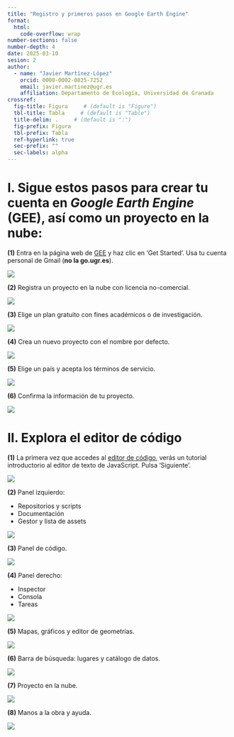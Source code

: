 ```yaml
---
title: "Registro y primeros pasos en Google Earth Engine"
format:
  html:
    code-overflow: wrap
number-sections: false
number-depth: 4
date: 2025-03-10
sesion: 2
author: 
  - name: "Javier Martínez-López"
    orcid: 0000-0002-0825-7252
    email: javier.martinez@ugr.es
    affiliation: Departamento de Ecología, Universidad de Granada
crossref:
  fig-title: Figura     # (default is "Figure")
  tbl-title: Tabla     # (default is "Table")
  title-delim: .     # (default is ":")
  fig-prefix: Figura
  tbl-prefix: Tabla
  ref-hyperlink: true
  sec-prefix: ""
  sec-labels: alpha
---
```


# I. Sigue estos pasos para crear tu cuenta en *Google Earth Engine* (GEE), así como un proyecto en la nube:

**(1)** Entra en la página web de [GEE](https://earthengine.google.com/) y haz clic en 'Get Started'. Usa tu cuenta personal de Gmail (**no la go.ugr.es**).

![](https://raw.githubusercontent.com/javimarlop/datasets/master/pictures/gee1.png)

**(2)** Registra un proyecto en la nube con licencia no-comercial. 

![](https://raw.githubusercontent.com/javimarlop/datasets/master/pictures/gee2.png)

**(3)** Elige un plan gratuito con fines académicos o de investigación. 

![](https://raw.githubusercontent.com/javimarlop/datasets/master/pictures/gee3.png)

**(4)** Crea un nuevo proyecto con el nombre por defecto. 

![](https://raw.githubusercontent.com/javimarlop/datasets/master/pictures/gee4.png)

**(5)** Elige un país y acepta los términos de servicio. 

![](https://raw.githubusercontent.com/javimarlop/datasets/master/pictures/gee5.png)

**(6)** Confirma la información de tu proyecto. 

![](https://raw.githubusercontent.com/javimarlop/datasets/master/pictures/gee6.png)

# II. Explora el editor de código

**(1)** La primera vez que accedes al [editor de código](https://code.earthengine.google.com/), verás un tutorial introductorio al editor de texto de JavaScript. Pulsa 'Siguiente'.

![](https://raw.githubusercontent.com/javimarlop/datasets/master/pictures/gee8.png)

**(2)** Panel izquierdo:

+ Repositorios y scripts
+ Documentación
+ Gestor y lista de assets

![](https://raw.githubusercontent.com/javimarlop/datasets/master/pictures/gee9.png)

**(3)** Panel de código.

![](https://raw.githubusercontent.com/javimarlop/datasets/master/pictures/gee10.png)

**(4)** Panel derecho:

+ Inspector
+ Consola
+ Tareas

![](https://raw.githubusercontent.com/javimarlop/datasets/master/pictures/gee11.png)

**(5)** Mapas, gráficos y editor de geometrías.

![](https://raw.githubusercontent.com/javimarlop/datasets/master/pictures/gee12.png)

**(6)** Barra de búsqueda: lugares y catálogo  de datos.

![](https://raw.githubusercontent.com/javimarlop/datasets/master/pictures/gee13.png)

**(7)** Proyecto en la nube.

![](https://raw.githubusercontent.com/javimarlop/datasets/master/pictures/gee14.png)

**(8)** Manos a la obra y ayuda.

![](https://raw.githubusercontent.com/javimarlop/datasets/master/pictures/gee15.png)